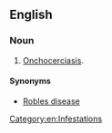 ==English==
{{wikipedia|Onchocerciasis}}

===Noun===
{{en-noun|-}}

# [[onchocerciasis|Onchocerciasis]].

====Synonyms====
* [[Robles disease]]

[[Category:en:Infestations]]